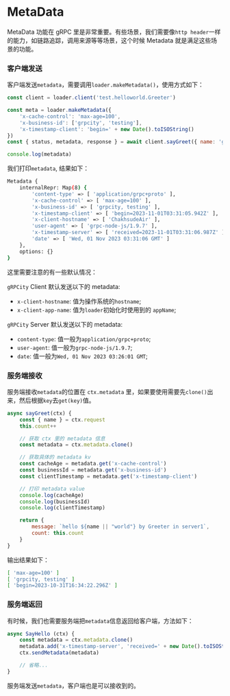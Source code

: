 # MetaData

MetaData 功能在 gRPC 里是非常重要。有些场景，我们需要像`http header`一样的能力，如链路追踪，调用来源等等场景，这个时候 Metadata 就是满足这些场景的功能。

### 客户端发送

客户端发送`metadata`，需要调用`loader.makeMetadata()`，使用方式如下：

```js
const client = loader.client('test.helloworld.Greeter')

const meta = loader.makeMetadata({
    'x-cache-control': 'max-age=100',
    'x-business-id': ['grpcity', 'testing'],
    'x-timestamp-client': 'begin=' + new Date().toISOString()
})
const { status, metadata, response } = await client.sayGreet({ name: 'greeter' }, meta)

console.log(metadata)
```

我们打印`metadata`, 结果如下：

```sh
Metadata {
    internalRepr: Map(8) {
        'content-type' => [ 'application/grpc+proto' ],
        'x-cache-control' => [ 'max-age=100' ],
        'x-business-id' => [ 'grpcity, testing' ],
        'x-timestamp-client' => [ 'begin=2023-11-01T03:31:05.942Z' ],
        'x-client-hostname' => [ 'ChakhsudeAir' ],
        'user-agent' => [ 'grpc-node-js/1.9.7' ],
        'x-timestamp-server' => [ 'received=2023-11-01T03:31:06.987Z' ],
        'date' => [ 'Wed, 01 Nov 2023 03:31:06 GMT' ]
    },
    options: {}
}
```

这里需要注意的有一些默认情况：

`gRPCity` Client 默认发送以下的 metadata:

- `x-client-hostname`: 值为操作系统的`hostname`;
- `x-client-app-name`: 值为`loader`初始化时使用到的 `appName`;

`gRPCity` Server 默认发送以下的 metadata:

- `content-type`: 值一般为`application/grpc+proto`;
- `user-agent`: 值一般为`grpc-node-js/1.9.7`;
- `date`: 值一般为`Wed, 01 Nov 2023 03:26:01 GMT`;

### 服务端接收

服务端接收`metadata`的位置在 `ctx.metadata` 里，如果要使用需要先`clone()`出来，然后根据`key`去`get(key)`值。

```js
async sayGreet(ctx) {
    const { name } = ctx.request
    this.count++

    // 获取 ctx 里的 metadata 信息
    const metadata = ctx.metadata.clone()

    // 获取具体的 metadata kv
    const cacheAge = metadata.get('x-cache-control')
    const businessId = metadata.get('x-business-id')
    const clientTimestamp = metadata.get('x-timestamp-client')

    // 打印 metadata value
    console.log(cacheAge)
    console.log(businessId)
    console.log(clientTimestamp)

    return {
        message: `hello ${name || "world"} by Greeter in server1`,
        count: this.count
    }
}
```

输出结果如下：

```sh
[ 'max-age=100' ]
[ 'grpcity, testing' ]
[ 'begin=2023-10-31T16:34:22.296Z' ]
```

### 服务端返回

有时候，我们也需要服务端把`metadata`信息返回给客户端，方法如下：

```js
async SayHello (ctx) {
    const metadata = ctx.metadata.clone()
    metadata.add('x-timestamp-server', 'received=' + new Date().toISOString())
    ctx.sendMetadata(metadata)

    // 省略...
}
```

服务端发送`metadata`，客户端也是可以接收到的。
